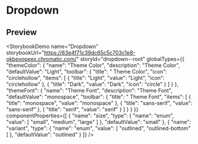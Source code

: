 
# Dropdown
## Preview
<StorybookDemo name="Dropdown" storybookUrl="https://63e4f71c39dc65c5c703c1e8-okbpyopeex.chromatic.com/" storyId="dropdown--root" globalTypes={{
  "themeColor": {
    "name": "Theme Color",
    "description": "Theme Color",
    "defaultValue": "Light",
    "toolbar": {
      "title": " Theme Color",
      "icon": "circlehollow",
      "items": [
        {
          "title": "Light",
          "value": "Light",
          "icon": "circlehollow"
        },
        {
          "title": "Dark",
          "value": "Dark",
          "icon": "circle"
        }
      ]
    }
  },
  "themeFont": {
    "name": "Theme Font",
    "description": "Theme Font",
    "defaultValue": "monospace",
    "toolbar": {
      "title": " Theme Font",
      "items": [
        {
          "title": "monospace",
          "value": "monospace"
        },
        {
          "title": "sans-serif",
          "value": "sans-serif"
        },
        {
          "title": "serif",
          "value": "serif"
        }
      ]
    }
  }
}} componentProperties={[
  {
    "name": "size",
    "type": {
      "name": "enum",
      "value": [
        "small",
        "medium",
        "large"
      ]
    },
    "defaultValue": "small"
  },
  {
    "name": "variant",
    "type": {
      "name": "enum",
      "value": [
        "outlined",
        "outlined-bottom"
      ]
    },
    "defaultValue": "outlined"
  }
]} />
